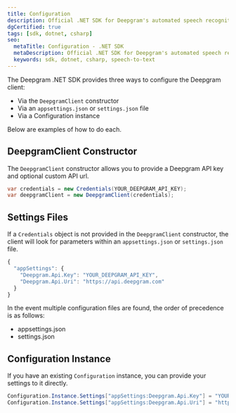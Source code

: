 ---
title: Configuration
description: Official .NET SDK for Deepgram's automated speech recognition APIs.
dgCertified: true
tags: [sdk, dotnet, csharp]
seo:
  metaTitle: Configuration - .NET SDK
  metaDescription: Official .NET SDK for Deepgram's automated speech recognition APIs.
  keywords: sdk, dotnet, csharp, speech-to-text
---

The Deepgram .NET SDK provides three ways to configure the Deepgram client:

- Via the `DeepgramClient` constructor
- Via an `appsettings.json` or `settings.json` file
- Via a Configuration instance

Below are examples of how to do each.

## DeepgramClient Constructor

The `DeepgramClient` constructor allows you to provide a Deepgram API key and
optional custom API url.

```csharp
var credentials = new Credentials(YOUR_DEEPGRAM_API_KEY);
var deepgramClient = new DeepgramClient(credentials);
```

## Settings Files

If a `Credentials` object is not provided in the `DeepgramClient` constructor, the
client will look for parameters within an `appsettings.json` or `settings.json`
file.

```js
{
  "appSettings": {
    "Deepgram.Api.Key": "YOUR_DEEPGRAM_API_KEY",
    "Deepgram.Api.Uri": "https://api.deepgram.com"
  }
}
```

<Panel type="info" title="Order of Precedence in Settings Files">

In the event multiple configuration files are found, the order of precedence is
as follows:

- appsettings.json
- settings.json

</Panel>

## Configuration Instance

If you have an existing `Configuration` instance, you can provide your settings
to it directly.

```csharp
Configuration.Instance.Settings["appSettings:Deepgram.Api.Key"] = "YOUR_DEEPGRAM_API_KEY";
Configuration.Instance.Settings["appSettings:Deepgram.Api.Uri"] = "https://api.deepgram.com";
```
